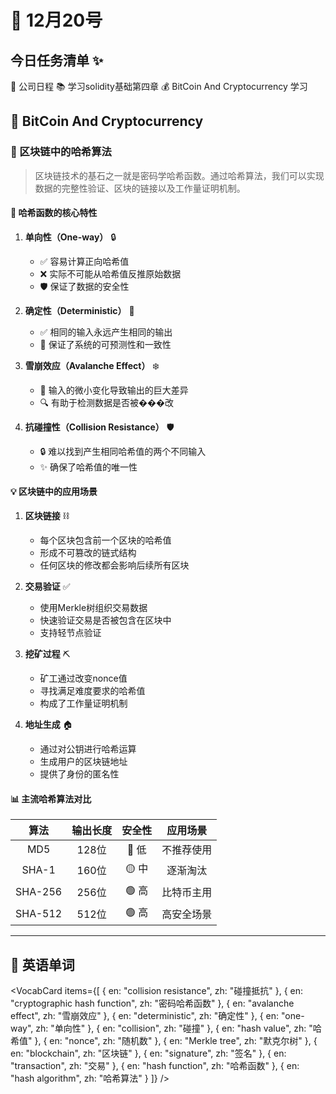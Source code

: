 
# 📅 12月20号

## 今日任务清单 ✨

<Logbook>
      <Logbook.TaskItem isComplete={true}>💼 公司日程</Logbook.TaskItem>
      <Logbook.TaskItem isComplete={false}>📚 学习solidity基础第四章</Logbook.TaskItem>
      <Logbook.TaskItem isComplete={false}>💰 BitCoin And Cryptocurrency 学习</Logbook.TaskItem>
</Logbook>

## 🔗 BitCoin And Cryptocurrency

### 🔐 区块链中的哈希算法

> 区块链技术的基石之一就是密码学哈希函数。通过哈希算法，我们可以实现数据的完整性验证、区块的链接以及工作量证明机制。

#### 🎯 哈希函数的核心特性

1. **单向性（One-way）** 🔒
   - ✅ 容易计算正向哈希值
   - ❌ 实际不可能从哈希值反推原始数据
   - 🛡️ 保证了数据的安全性

2. **确定性（Deterministic）** 🎯
   - ✅ 相同的输入永远产生相同的输出
   - 🔄 保证了系统的可预测性和一致性

3. **雪崩效应（Avalanche Effect）** ❄️
   - 🔄 输入的微小变化导致输出的巨大差异
   - 🔍 有助于检测数据是否被���改

4. **抗碰撞性（Collision Resistance）** 🛡️
   - 🔒 难以找到产生相同哈希值的两个不同输入
   - ✨ 确保了哈希值的唯一性

#### 💡 区块链中的应用场景

1. **区块链接** ⛓️
   - 每个区块包含前一个区块的哈希值
   - 形成不可篡改的链式结构
   - 任何区块的修改都会影响后续所有区块

2. **交易验证** ✅
   - 使用Merkle树组织交易数据
   - 快速验证交易是否被包含在区块中
   - 支持轻节点验证

3. **挖矿过程** ⛏️
   - 矿工通过改变nonce值
   - 寻找满足难度要求的哈希值
   - 构成了工作量证明机制

4. **地址生成** 🏠
   - 通过对公钥进行哈希运算
   - 生成用户的区块链地址
   - 提供了身份的匿名性

#### 📊 主流哈希算法对比

| 算法    | 输出长度 | 安全性 | 应用场景 |
|:-------:|:--------:|:------:|:--------:|
| MD5     | 128位    | 🔴 低  | 不推荐使用 |
| SHA-1   | 160位    | 🟡 中  | 逐渐淘汰 |
| SHA-256 | 256位    | 🟢 高  | 比特币主用 |
| SHA-512 | 512位    | 🟢 高  | 高安全场景 |

---

## 📝 英语单词

<VocabCard items={[
  { en: "collision resistance", zh: "碰撞抵抗" },
  { en: "cryptographic hash function", zh: "密码哈希函数" },
  { en: "avalanche effect", zh: "雪崩效应" },
  { en: "deterministic", zh: "确定性" },
  { en: "one-way", zh: "单向性" },
  { en: "collision", zh: "碰撞" },
  { en: "hash value", zh: "哈希值" },
  { en: "nonce", zh: "随机数" },
  { en: "Merkle tree", zh: "默克尔树" },
  { en: "blockchain", zh: "区块链" },
  { en: "signature", zh: "签名" },
  { en: "transaction", zh: "交易" },
  { en: "hash function", zh: "哈希函数" },
  { en: "hash algorithm", zh: "哈希算法" }
]} />